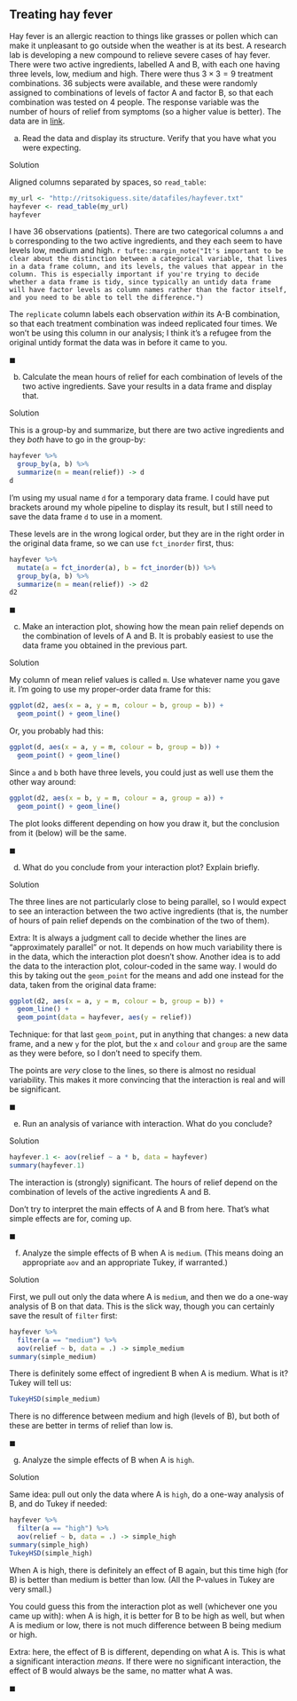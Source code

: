 ##  Treating hay fever


 Hay fever is an allergic reaction to things like grasses or
pollen which can make it unpleasant to go outside when the weather is
at its best.  A research lab is developing a new compound to relieve
severe cases of hay fever. There were two active ingredients, labelled
A and B, with each one having three levels, low, medium and
high. There were thus $3\times 3=9$ treatment combinations. 36
subjects were available, and these were randomly assigned to
combinations of levels of factor A and factor B, so that each
combination was tested on 4 people. The response variable was the
number of hours of relief from symptoms (so a higher value is
better). The data are in
[link](http://ritsokiguess.site/datafiles/hayfever.txt).



(a) Read the data and display its structure. Verify that you
have what you were expecting.

Solution


Aligned columns separated by spaces, so `read_table`:
```r
my_url <- "http://ritsokiguess.site/datafiles/hayfever.txt"
hayfever <- read_table(my_url)
hayfever
```

     

I have 36 observations (patients). There are two categorical columns
`a` and `b` corresponding to the two active ingredients,
and they each seem to have levels low, medium and high.
`r tufte::margin_note("It's important to be clear about the distinction between a categorical variable, that lives in a data frame column, and its levels, the values that appear in the column. This is especially important if you're trying to decide whether a data frame is tidy, since typically an untidy data frame will have factor levels as column names rather than the factor itself, and you need to be able to tell the difference.")`

The `replicate` column labels each observation *within*
its A-B combination, so that each treatment combination was indeed
replicated four times. We won't be using this column in our analysis;
I think it's a refugee from the original untidy format the data was in
before it came to you.

$\blacksquare$

(b) Calculate the mean hours of relief for each combination of
levels of the two active ingredients. Save your results in a data
frame and display that.

Solution


This is a group-by and summarize, but there are two active ingredients and they *both* have to go in the group-by:
```r
hayfever %>%
  group_by(a, b) %>%
  summarize(m = mean(relief)) -> d
d
```



I'm using my usual name `d` for a temporary data frame. I could
have put brackets around my whole pipeline to display its result, but
I still need to save the data frame `d` to use in a moment.

These levels are in the wrong logical order, but they are in the right order in the original data frame, so we can use `fct_inorder` first, thus:

```r
hayfever %>%
  mutate(a = fct_inorder(a), b = fct_inorder(b)) %>%
  group_by(a, b) %>%
  summarize(m = mean(relief)) -> d2
d2
```

 
$\blacksquare$

(c) Make an interaction plot, showing how the mean pain relief depends on the combination of levels of A and B. It is probably easiest to use the data frame you obtained in the previous part.

Solution


My column of mean relief values is called `m`. Use whatever
name you gave it.  I'm going to use my proper-order data frame for
this:
```r
ggplot(d2, aes(x = a, y = m, colour = b, group = b)) +
  geom_point() + geom_line()
```

     
Or, you probably had this:
```r
ggplot(d, aes(x = a, y = m, colour = b, group = b)) +
  geom_point() + geom_line()
```

     

Since `a` and `b` both have three levels, you could just as well use them the other way around:

```r
ggplot(d2, aes(x = b, y = m, colour = a, group = a)) +
  geom_point() + geom_line()
```

 

The plot looks different depending on how you draw it, but the
conclusion from it (below) will be the same.

$\blacksquare$

(d) What do you conclude from your interaction plot? Explain briefly.

Solution


The three lines are not particularly close to being parallel, so I
would expect to see an interaction between the two active
ingredients (that is, the number of hours of pain relief depends
on the combination of the two of them).

Extra: It is always a judgment call to decide whether the lines
are "approximately parallel" or not. It depends on how much
variability there is in the data, which the interaction plot
doesn't show. Another idea is to add the data to the interaction
plot, colour-coded in the same way. I would do this by taking out
the `geom_point` for the means and add one instead for the
data, taken from the original data frame:
```r
ggplot(d2, aes(x = a, y = m, colour = b, group = b)) +
  geom_line() +
  geom_point(data = hayfever, aes(y = relief))
```

     

Technique: for that last `geom_point`, put in anything that
changes: a new data frame, and a new `y` for the plot, but the
`x` and `colour` and `group` are the same as they
were before, so I don't need to specify them.

The points are *very* close to the lines, so there is almost no
residual variability. This makes it more convincing that the
interaction is real and will be significant.

$\blacksquare$

(e) Run an analysis of variance with interaction. What do you conclude?

Solution


```r
hayfever.1 <- aov(relief ~ a * b, data = hayfever)
summary(hayfever.1)
```

     

The interaction is (strongly) significant. The hours of relief depend on the combination of levels of the active ingredients A and B.

Don't try to interpret the main effects of A and B from here. That's what simple effects are for, coming up.

$\blacksquare$

(f) Analyze the simple effects of B when A is
`medium`. (This means doing an appropriate `aov` and
an appropriate Tukey, if warranted.)

Solution


First, we pull out only the data where A is `medium`, and then we do a one-way analysis of B on that data. This is the slick way, though you can certainly save the result of `filter` first:
```r
hayfever %>%
  filter(a == "medium") %>%
  aov(relief ~ b, data = .) -> simple_medium
summary(simple_medium)
```

     

There is definitely some effect of ingredient B when A is medium. What
is it? Tukey will tell us:

```r
TukeyHSD(simple_medium)
```

 

There is no difference between medium and high (levels of B), but both of these are better in terms of relief than low is.

$\blacksquare$

(g) Analyze the simple effects of B when A is `high`.

Solution


Same idea: pull out only the data where A is `high`, do a one-way analysis of B, and do Tukey if needed:
```r
hayfever %>%
  filter(a == "high") %>%
  aov(relief ~ b, data = .) -> simple_high
summary(simple_high)
TukeyHSD(simple_high)
```

     

When A is high, there is definitely an effect of B again, but this
time high (for B) is better than medium is better than low. (All the
P-values in Tukey are very small.)

You could guess this from the interaction plot as well (whichever one
you came up with): when A is high, it is better for B to be high as
well, but when A is medium or low, there is not much difference
between B being medium or high.

Extra: here, the effect of B is different, depending on what A is. This is
what a significant interaction *means*. If there were no
significant interaction, the effect of B would always be the same, no
matter what A was.

$\blacksquare$



